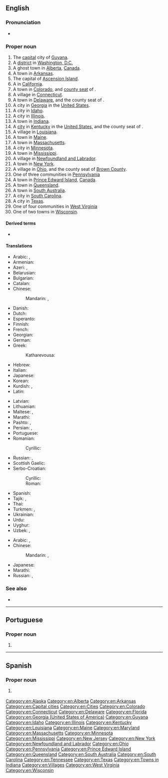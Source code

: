 {{slim-wikipedia|Georgetown (disambiguation)}}
{{also|George Town}}
==English==
{{wikipedia}}

===Pronunciation===
* {{homophones|lang=en|George Town}}

===Proper noun===
{{en-proper noun}}

# The [[capital]] city of [[Guyana]].
# A [[district]] in [[Washington, D.C.]]
# A ghost town in [[Alberta]], [[Canada]].
# A town in [[Arkansas]].
# The capital of [[Ascension Island]].
# A {{w|census-designated place}} in [[California]].
# A town in [[Colorado]], and [[county seat]] of {{l|en|Clear Creek County}}.
# A village in [[Connecticut]].
# A town in [[Delaware]], and the county seat of {{l|en|Sussex County}}.
# A city in [[Georgia]] in the [[United States]].
# A city in [[Idaho]].
# A city in [[Illinois]].
# A town in [[Indiana]].
# A [[city]] in [[Kentucky]] in the [[United States]], and the county seat of {{l|en|Scott County}}.
# A village in [[Louisiana]].
# A town in [[Maine]].
# A town in [[Massachusetts]].
# A city in [[Minnesota]].
# A town in [[Mississippi]].
# A village in [[Newfoundland and Labrador]].
# A town in [[New York]].
# A village in [[Ohio]], and the county seat of [[Brown County]].
# One of three communities in [[Pennsylvania]]
# A town in [[Prince Edward Island]], [[Canada]].
# A town in [[Queensland]].
# A town in [[South Australia]].
# A city in [[South Carolina]].
# A city in [[Texas]].
# One of four communities in [[West Virginia]]
# One of two towns in [[Wisconsin]].

====Derived terms====
* {{l|en|Georgetowner}}

====Translations====
{{trans-top|capital of Guyana}}
* Arabic: {{t|ar|جُورْجْتَاوْن|m|tr=jurjtawn}}, {{t|ar|جُورْج تَاوْن|m|tr=jurj tawn}}
* Armenian: {{t|hy|Ջորջտաուն}}
* Azeri: {{t|az|Ҹорҹтаун|sc=Cyrl}}, {{t|az|Corctaun}}
* Belarusian: {{t|be|Джорджтаўн|tr=Džordžtaŭn|sc=Cyrl}}
* Bulgarian: {{t|bg|Джорджтаун|sc=Cyrl}}
* Catalan: {{t|ca|Georgetown}}
* Chinese:
*: Mandarin: {{t+|cmn|喬治敦|sc=Hani}}, {{t+|cmn|乔治敦|tr=Qiáozhìdūn|sc=Hani}}
* Danish: {{t|da|Georgetown}}
* Dutch: {{t|nl|Georgetown}}
* Esperanto: {{t|eo|Ĝorĝtaŭno}}
* Finnish: {{t|fi|Georgetown}}
* French: {{t+|fr|Georgetown}}
* Georgian: {{t|ka|ჯორჯტაუნი}}
* German: {{t+|de|Georgetown}}
* Greek: {{t|el|Τζόρτζταουν}}
*: Katharevousa: {{t|el|Τζώρτζταουν}}
* Hebrew: {{t|he|ג'ורג' טאון|sc=Hebr}}
* Italian: {{t|it|Georgetown}}
* Japanese: {{t|ja|ジョージタウン|tr=Jōjitaun|sc=Jpan}}
* Korean: {{t+|ko|조지타운|tr=Jojitaun}}
* Kurdish: {{t|ku|جۆرج تاون|sc=ku-Arab}}, {{t|ku|Corctawn}}
* Latin: {{t|la|Georgiopolis}}
{{trans-mid}}
* Latvian: {{t|lv|Džordžtauna}}
* Lithuanian: {{t|lt|Džordžtaunas}}
* Maltese: {{t|mt|Ġorġtawn}}, {{t|mt|Belt ta' Ġorġ}}
* Marathi: {{t|mr|जॉर्जटाउन|n|tr=jǒrjṭāun|sc=Deva}}
* Pashto: {{t|ps|جورج ټون|tr=jorj ṫaun|sc=ps-Arab}}, {{t|ps|جورج ټاون|tr=jorj ṫāūn|sc=ps-Arab}}
* Persian: {{t|fa|جورج تاون|tr=jorj tāun|sc=fa-Arab}}, {{t|fa|جورج تائون|tr=jorj tā'ūn|sc=fa-Arab}}
* Portuguese: {{t|pt|Georgetown}}
* Romanian: {{t+|ro|Georgetown}}
*: Cyrillic: {{t|ro|Ӂеорӂетаун|tr=Djeordjetaun|sc=Cyrl}}
* Russian: {{t+|ru|Джо́рджтаун|m}}, {{t+|ru|Джорджта́ун|m}}
* Scottish Gaelic: {{t|gd|Baile Dheòrsa}}
* Serbo-Croatian:
*: Cyrillic: {{t|sh|Џорџтаун|m|sc=Cyrl}}
*: Roman: {{t|sh|Džordžtaun|m}}
* Spanish: {{t+|es|Georgetown}}
* Tajik: {{t|tg|Ҷорҷтаун|tr=Ǧorǧtaun|sc=Cyrl}}, {{t|tg|جارجتون|tr=Jôrjtaun|sc=Arab}}
* Thai: {{t|th|จอร์จทาวน์|tr=jòttaao}}
* Turkmen: {{t|tk|Джорджтаун|sc=Cyrl}}, {{t|tk|Jorjtaun}}
* Ukrainian: {{t|uk|Джорджтаун|sc=Cyrl}}
* Urdu: {{t|ur|جارج ٹاؤن|tr=jārj ṫā'un|sc=ug-Arab}}
* Uyghur: {{t|ug|جورجتاۋن|tr=Jorjtawn|sc=ug-Arab}}
* Uzbek: {{t|uz|Джорджтаун|sc=Cyrl}}, {{t|uz|Djordjtaun}}
{{trans-bottom}}

{{trans-top|district of Washington, DC}}
* Arabic: {{t|ar|جُورْجْتَاوْن|m|tr=jurjtawn}}, {{t|ar|جُورْج تَاوْن|m|tr=jurj tawn}}
* Chinese:
*: Mandarin: {{t+|cmn|喬治敦|sc=Hani}}, {{t+|cmn|乔治敦|tr=Qiáozhìdūn|sc=Hani}}
{{trans-mid}}
* Japanese: {{t|ja|ジョージタウン|tr=Jōjitaun}}
* Marathi: {{t|mr|जॉर्जटाउन|tr=jǒrjaṭāuna|sc=Deva}}
* Russian: {{t+|ru|Джо́рджтаун|m}}, {{t+|ru|Джорджта́ун|m}}
{{trans-bottom}}

===See also===
* {{projectlink|wikipedia}}

[[Category:en:Alaska]]
[[Category:en:Alberta]]
[[Category:en:Arkansas]]
[[Category:en:Capital cities]]
[[Category:en:Cities]]
[[Category:en:Colorado]]
[[Category:en:Connecticut]]
[[Category:en:Delaware]]
[[Category:en:Florida]]
[[Category:en:Georgia (United States of America)]]
[[Category:en:Guyana]]
[[Category:en:Idaho]]
[[Category:en:Illinois]]
[[Category:en:Kentucky]]
[[Category:en:Louisiana]]
[[Category:en:Maine]]
[[Category:en:Maryland]]
[[Category:en:Massachusetts]]
[[Category:en:Minnesota]]
[[Category:en:Mississippi]]
[[Category:en:New Jersey]]
[[Category:en:New York]]
[[Category:en:Newfoundland and Labrador]]
[[Category:en:Ohio]]
[[Category:en:Pennsylvania]]
[[Category:en:Prince Edward Island]]
[[Category:en:Queensland]]
[[Category:en:South Australia]]
[[Category:en:South Carolina]]
[[Category:en:Tennessee]]
[[Category:en:Texas]]
[[Category:en:Towns in Indiana]]
[[Category:en:Villages]]
[[Category:en:West Virginia]]
[[Category:en:Wisconsin]]

----

==Portuguese==

===Proper noun===
{{pt-proper noun|f}}

# {{place|pt|capital city|c/Guyana|t1=Georgetown}}

----

==Spanish==
{{wikipedia|lang=es}}

===Proper noun===
{{es-proper noun}}

# {{l|en|Georgetown}} {{gloss|capital of Guyana}}
